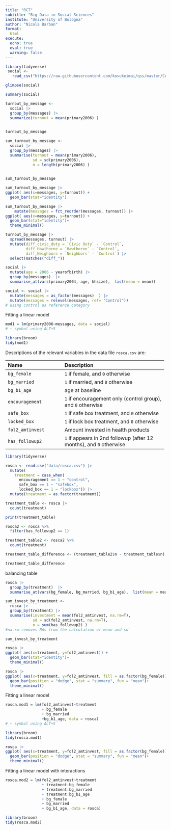 ```yaml
---
title: "RCT"
subtitle: "Big Data in Social Sciences"
institute: "University of Bologna"
author: "Nicola Barban"
format:
  html
execute:
  echo: true
  eval: true
  warning: false
---
```


```r
library(tidyverse)
 social <-
   read_csv("https://raw.githubusercontent.com/kosukeimai/qss/master/CAUSALITY/social.csv")
```

```r
glimpse(social)
```

```r
summary(social)

```

```r
turnout_by_message <-
  social |>
  group_by(messages) |>
  summarize(turnout = mean(primary2006) )
                  
```

```r
turnout_by_message
```

```r
sum_turnout_by_message <-
  social |>
  group_by(messages) |>
  summarise(turnout = mean(primary2006),
            sd = sd(primary2006),
            n = length(primary2006) )
                  
```

```r
sum_turnout_by_message
```

```r
sum_turnout_by_message |> 
ggplot( aes(x=messages, y=turnout)) +
  geom_bar(stat="identity")
```

```r
sum_turnout_by_message |> 
    mutate(messages = fct_reorder(messages, turnout)) |> 
ggplot( aes(x=messages, y=turnout)) +
  geom_bar(stat="identity")+
  theme_minimal()
```

```r
turnout_by_message |>
  spread(messages, turnout) |>
  mutate(diff_civic_duty = `Civic Duty` - `Control`,
         diff_Hawthorne = `Hawthorne` - `Control`,
         diff_Neighbors = `Neighbors` - `Control`) |>
  select(matches("diff_"))


```

```r
social |>
  mutate(age = 2006 - yearofbirth) |>
  group_by(messages)  |>
  summarise_at(vars(primary2004, age, hhsize),  list(mean = mean))
```

```r
social <- social |> 
  mutate(messages = as_factor(messages)  ) |> 
  mutate(messages = relevel(messages, ref= "Control"))
# using control as reference category
```

Fitting a linear model

```r
mod1 = lm(primary2006~messages, data = social)
# ~ symbol using ALT+5

```



```r
library(broom)
tidy(mod1)
```


Descriptions of the relevant variables in the data file `rosca.csv` are:

--------------------------------------------------------------------------------------------
 Name                             Description
 -------------------------------- ----------------------------------------------------------
 `bg_female`                      `1` if female, and `0` otherwise
 
 `bg_married`                     `1` if married, and `0` otherwise
 
 `bg_b1_age`                      age at baseline
 
 `encouragement`                  `1` if encouragement only (control group), and `0` otherwise 
 
 `safe_box`                       `1` if safe box treatment, and `0` otherwise
 
 `locked_box`                     `1` if lock box treatment, and `0` otherwise
 
 `fol2_amtinvest`                 Amount invested in health products         
 
 `has_followup2`                  `1` if appears in 2nd followup (after 12 months), and `0` otherwise
--------------------------------------------------------------------------------------------
 
```r
library(tidyverse)

rosca <- read.csv("data/rosca.csv") |> 
  mutate(
    treatment = case_when(
      encouragement == 1 ~ "control",
      safe_box == 1 ~ "safebox",
      locked_box == 1 ~ "lockbox")) |> 
  mutate(treatment = as.factor(treatment))

treatment_table <- rosca |> 
  count(treatment)

print(treatment_table)

```
```r
rosca2 <- rosca %>%
  filter(has_followup2 == 1)

treatment_table2 <- rosca2 %>%
  count(treatment)

treatment_table_difference <- (treatment_table2$n - treatment_table$n) / treatment_table$n

treatment_table_difference
```

balancing table
```r
rosca |>
  group_by(treatment)  |>
  summarise_at(vars(bg_female, bg_married, bg_b1_age),  list(mean = mean))
```


```r

sum_invest_by_treatment <-
  rosca |> 
  group_by(treatment) |>
  summarise(investment = mean(fol2_amtinvest, na.rm=T),
            sd = sd(fol2_amtinvest, na.rm=T),
            n = sum(has_followup2) )
#na.rm removes NAs from the calculation of mean and sd

sum_invest_by_treatment
```
```r
rosca |> 
ggplot( aes(x=treatment, y=fol2_amtinvest)) +
  geom_bar(stat="identity")+
  theme_minimal()
```


```r
rosca |> 
ggplot( aes(x=treatment, y=fol2_amtinvest, fill = as.factor(bg_female))) +
  geom_bar(position = "dodge", stat = "summary", fun = "mean")+
  theme_minimal()
```

Fitting a linear model

```r
rosca.mod1 = lm(fol2_amtinvest~treatment 
                + bg_female
                + bg_married
                +bg_b1_age, data = rosca)
# ~ symbol using ALT+5

```



```r
library(broom)
tidy(rosca.mod1)
```
```r
rosca |> 
ggplot( aes(x=treatment, y=fol2_amtinvest, fill = as.factor(bg_female))) +
  geom_bar(position = "dodge", stat = "summary", fun = "mean")+
  theme_minimal()
```

Fitting a linear model with interactions

```r
rosca.mod2 = lm(fol2_amtinvest~treatment 
                + treatment:bg_female 
                + treatment:bg_married
                + treatment:bg_b1_age 
                + bg_female
                + bg_married
                + bg_b1_age, data = rosca)

```



```r
library(broom)
tidy(rosca.mod2)
```
